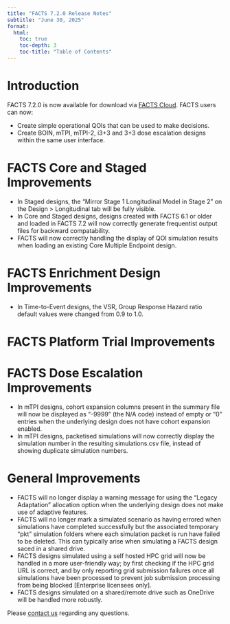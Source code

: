 ```yaml
---
title: "FACTS 7.2.0 Release Notes"
subtitle: "June 30, 2025"
format:
  html:
    toc: true
    toc-depth: 3
    toc-title: "Table of Contents"
---
```


# Introduction

FACTS 7.2.0 is now available for download via [FACTS Cloud](https://factscloud-live.azurewebsites.net/). FACTS users can now:

-	Create simple operational QOIs that can be used to make decisions.
- Create BOIN, mTPI, mTPI-2, i3+3 and 3+3 dose escalation designs within the same user interface. 


# FACTS Core and Staged Improvements

-	In Staged designs, the "Mirror Stage 1 Longitudinal Model in Stage 2" on the Design > Longitudinal tab will be fully visible.
- In Core and Staged designs, designs created with FACTS 6.1 or older and loaded in FACTS 7.2 will now correctly generate frequentist output files for backward compatability.
- FACTS will now correctly handling the display of QOI simulation results when loading an existing Core Multiple Endpoint design.

# FACTS Enrichment Design Improvements

-  In Time-to-Event designs, the VSR, Group Response Hazard ratio default values were changed from 0.9 to 1.0.

# FACTS Platform Trial Improvements

# FACTS Dose Escalation Improvements

- In mTPI designs, cohort expansion columns present in the summary file will now be displayed as "-9999" (the N/A code) instead of empty or "0" entries when the underlying design does not have cohort expansion enabled.
- In mTPI designs, packetised simulations will now correctly display the simulation number in the resulting simulations.csv file, instead of showing duplicate simulation numbers. 

# General Improvements

- FACTS will no longer display a warning message for using the "Legacy Adaptation" allocation option when the underlying design does not make use of adaptive features.
- FACTS will no longer mark a simulated scenario as having errored when simulations have completed successfully but the associated temporary "pkt" simulation folders where each simulation packet is run have failed to be deleted. This can typically arise when simulating a FACTS design saced in a shared drive.
-	FACTS designs simulated using a self hosted HPC grid will now be handled in a more user-friendly way; by first checking if the HPC grid URL is correct, and by only reporting grid submission failures once all simulations have been processed to prevent job submission processing from being blocked [Enterprise licensees only].
- FACTS designs simulated on a shared/remote drive such as OneDrive will be handled more robustly.

Please [contact us](../../../contact/index.qmd) regarding any questions.
